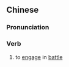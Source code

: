 {{also|接战}}
==Chinese==
{{zh-forms|s=接战}}

===Pronunciation===
{{zh-pron
|m=jiēzhàn
|cat=v
}}

===Verb===
{{zh-verb}}

# {{lb|zh|literary}} to [[engage]] in [[battle]]